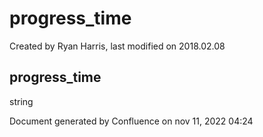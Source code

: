 
# progress_time 

 Created by  Ryan Harris, last modified on 2018.02.08

## progress_time

string

Document generated by Confluence on nov 11, 2022 04:24
